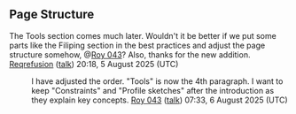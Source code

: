 == Page Structure ==

The Tools section comes much later. Wouldn't it be better if we put some parts like the Filiping section in the best practices and adjust the page structure somehow, @[[User:Roy 043|Roy 043]]? Also, thanks for the new addition. [[User:Reqrefusion|Reqrefusion]] ([[User talk:Reqrefusion|talk]]) 20:18, 5 August 2025 (UTC)

:I have adjusted the order. "Tools" is now the 4th paragraph. I want to keep "Constraints" and "Profile sketches" after the introduction as they explain key concepts. [[User:Roy 043|Roy 043]] ([[User talk:Roy 043|talk]]) 07:33, 6 August 2025 (UTC)